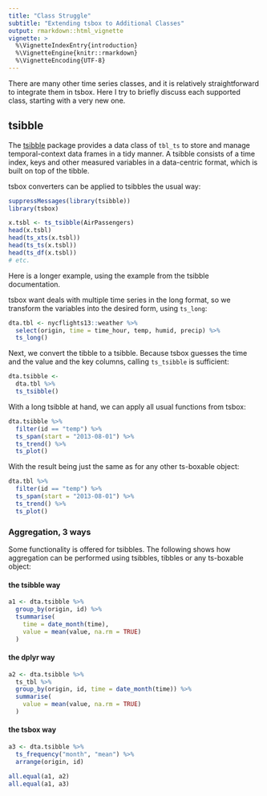 ```yaml
---
title: "Class Struggle"
subtitle: "Extending tsbox to Additional Classes"
output: rmarkdown::html_vignette
vignette: >
  %\VignetteIndexEntry{introduction}
  %\VignetteEngine{knitr::rmarkdown}
  %\VignetteEncoding{UTF-8}
---
```


There are many other time series classes, and it is relatively straightforward
to integrate them in tsbox. Here I try to briefly discuss each supported class,
starting with a very new one.

## tsibble

The [tsibble](http://pkg.earo.me/tsibble/) package provides a data class of
`tbl_ts` to store and manage temporal-context data frames in a tidy manner. A
tsibble consists of a time index, keys and other measured variables in a 
data-centric format, which is built on top of the tibble.

tsbox converters can be applied to tsibbles the usual way:

```r
suppressMessages(library(tsibble))
library(tsbox)

x.tsbl <- ts_tsibble(AirPassengers)
head(x.tsbl)
head(ts_xts(x.tsbl))
head(ts_ts(x.tsbl))
head(ts_df(x.tsbl))
# etc.

```

Here is a longer example, using the example from the tsibble documentation.

tsbox want deals with multiple time series in the long format, so we transform
the variables into the desired form, using `ts_long`:

```r
dta.tbl <- nycflights13::weather %>% 
  select(origin, time = time_hour, temp, humid, precip) %>% 
  ts_long() 
```

Next, we convert the tibble to a tsibble. Because tsbox guesses the time and the value and the key columns, calling `ts_tsibble` is sufficient:

```r
dta.tsibble <-
  dta.tbl %>% 
  ts_tsibble() 
```

With a long tsibble at hand, we can apply all usual functions from tsbox:
```r
dta.tsibble %>% 
  filter(id == "temp") %>% 
  ts_span(start = "2013-08-01") %>% 
  ts_trend() %>% 
  ts_plot() 
```

With the result being just the same as for any other ts-boxable object:
```r
dta.tbl %>% 
  filter(id == "temp") %>% 
  ts_span(start = "2013-08-01") %>% 
  ts_trend() %>% 
  ts_plot() 

```

### Aggregation, 3 ways

Some functionality is offered for tsibbles. The following shows how aggregation
can be performed using tsibbles, tibbles or any ts-boxable object:

#### the tsibble way

```r
a1 <- dta.tsibble %>%
  group_by(origin, id) %>%
  tsummarise(
    time = date_month(time),
    value = mean(value, na.rm = TRUE)
  )
```

#### the dplyr way

```r
a2 <- dta.tsibble %>%
  ts_tbl %>% 
  group_by(origin, id, time = date_month(time)) %>%
  summarise(
    value = mean(value, na.rm = TRUE)
  )
```

#### the tsbox way

```r
a3 <- dta.tsibble %>%
  ts_frequency("month", "mean") %>% 
  arrange(origin, id)
```

```r
all.equal(a1, a2)
all.equal(a1, a3)
```


